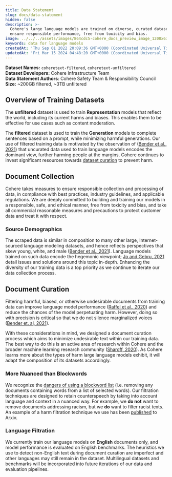 ```yaml
---
title: Data Statement
slug: docs/data-statement
hidden: false
description: >-
  Cohere's large language models are trained on diverse, curated datasets to
  ensure responsible performance, free from toxicity and bias.
image: ../../../assets/images/864cdc5-cohere_docs_preview_image_1200x630_copy.jpg
keywords: data for language models
createdAt: 'Thu Sep 01 2022 20:09:36 GMT+0000 (Coordinated Universal Time)'
updatedAt: 'Fri Mar 15 2024 04:48:20 GMT+0000 (Coordinated Universal Time)'
---
```

**Dataset Names:** `coheretext-filtered`, `coheretext-unfiltered`  
**Dataset Developers:** Cohere Infrastructure Team  
**Data Statement Authors**: Cohere Safety Team & Responsibility Council  
**Size:** ~200GB filtered, ~3TB unfiltered

## Overview of Training Datasets

The **unfiltered** dataset is used to train **Representation** models that reflect the world, including its current harms and biases. This enables them to be effective for use cases such as content moderation.

The **filtered** dataset is used to train the **Generation** models to complete sentences based on a prompt, while minimizing harmful generations. Our use of filtered training data is motivated by the observation of ([Bender et al., 2021](https://dl.acm.org/doi/10.1145/3442188.3445922)) that uncurated data used to train language models encodes the dominant view, further harming people at the margins. Cohere continues to invest significant resources towards [dataset curation](https://arxiv.org/abs/2108.07790) to prevent harm.

## Document Collection

Cohere takes measures to ensure responsible collection and processing of data, in compliance with best practices, industry guidelines, and applicable regulations. We are deeply committed to building and training our models in a responsible, safe, and ethical manner, free from toxicity and bias, and take all commercial reasonable measures and precautions to protect customer data and treat it with respect.

### Source Demographics

The scraped data is similar in composition to many other large, Internet-sourced language modeling datasets, and hence reflects perspectives that skew young, white, and male ([Bender et al., 2021](https://dl.acm.org/doi/10.1145/3442188.3445922)). Language models trained on such data encode the hegemonic viewpoint; [Jo and Gebru, 2021](https://arxiv.org/abs/1912.10389) detail issues and solutions around this topic in-depth. Enhancing the diversity of our training data is a top priority as we continue to iterate our data collection process.

## Document Curation

Filtering harmful, biased, or otherwise undesirable documents from training data can improve language model performance ([Raffel et al., 2020](https://arxiv.org/abs/1910.10683)) and reduce the chances of the model perpetuating harm. However, doing so with precision is critical so that we do not silence marginalized voices ([Bender et. al, 2021](https://dl.acm.org/doi/10.1145/3442188.3445922)).

With these considerations in mind, we designed a document curation process which aims to minimize undesirable text within our training data. The best way to do this is an active area of research within Cohere and the broader machine learning research community ([Sharoff, 2020](https://arxiv.org/abs/2003.06389)). As Cohere learns more about the types of harm large language models exhibit, it will adapt the composition of its datasets accordingly.

### More Nuanced than Blockwords

We recognize the [dangers of using a blockword list](https://www.wired.com/story/ai-list-dirty-naughty-obscene-bad-words/) (i.e. removing any documents containing words from a list of selected words). Our filtration techniques are designed to retain counterspeech by taking into account language and context in a nuanced way. For example, we **do not** want to remove documents addressing racism, but we **do** want to filter racist texts. An example of a harm filtration technique we use has been [published](https://arxiv.org/abs/2108.07790) to Arxiv.

### Language Filtration

We currently train our language models on **English** documents only, and model performance is evaluated on English benchmarks. The heuristics we use to detect non-English text during document curation are imperfect and other languages may still remain in the dataset. Multilingual datasets and benchmarks will be incorporated into future iterations of our data and evaluation pipelines.
